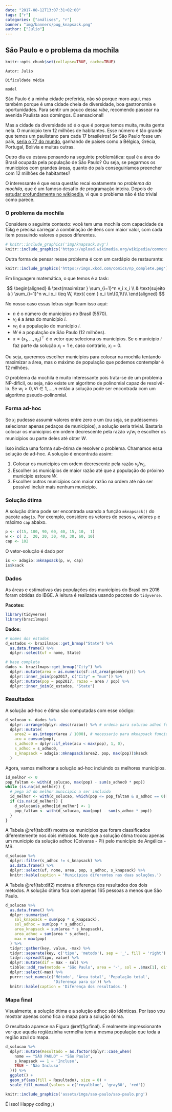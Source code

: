 ```yaml
---
date: "2017-08-12T13:07:31+02:00"
tags: ["r"]
categories: ["análises", "r"]
banner: "img/banners/pug_knapsack.png"
author: ["Julio"]
---
```


## São Paulo e o problema da mochila

```r
knitr::opts_chunk$set(collapse=TRUE, cache=TRUE)
```

```block
Autor: Julio
```

```block
Dificuldade média
```

```block
model
```

São Paulo é a minha cidade preferida, não só porque moro aqui, mas também porque é uma cidade cheia de diversidade, boa gastronomia e oportunidades. Para sentir um pouco dessa *vibe*, recomendo passear na avenida Paulista aos domingos. É sensacional!

Mas a cidade da diversidade só é o que é porque temos muita, muita gente nela. O município tem 12 milhões de habitantes. Esse número é tão grande que temos um paulistano para cada 17 brasileiros! Se São Paulo fosse um país, [seria o 77 do mundo](https://en.wikipedia.org/wiki/List_of_countries_and_dependencies_by_population), ganhando de países como a Bélgica, Grécia, Portugal, Bolívia e muitas outras.

Outro dia eu estava pensando na seguinte problemática: qual é a área do Brasil ocupada pela população de São Paulo? Ou seja, se pegarmos os municípios com grandes áreas, quanto do país conseguiríamos preencher com 12 milhões de habitantes?

O interessante é que essa questão recai exatamente no *problema da mochila*, que é um famoso desafio de programação inteira. Depois de [estudar profundamente no wikipedia](https://en.wikipedia.org/wiki/Knapsack_problem), vi que o problema não é tão trivial como parece.

### O problema da mochila

Considere o seguinte contexto: você tem uma mochila com capacidade de 15kg e precisa carregar a combinação de itens com maior valor, com cada item possuindo valores e pesos diferentes. 

```r
# knitr::include_graphics('img/knapsack.svg')
knitr::include_graphics('https://upload.wikimedia.org/wikipedia/commons/thumb/f/fd/Knapsack.svg/250px-Knapsack.svg.png')
```

Outra forma de pensar nesse problema é com um cardápio de restaurante:

```r
knitr::include_graphics('https://imgs.xkcd.com/comics/np_complete.png')
```

Em linguagem matemática, o que temos é a task:

$$
\begin{aligned}
& \text{maximizar } \sum_{i=1}^n v_i x_i \\ 
& \text{sujeito à } \sum_{i=1}^n w_i x_i \leq W, \text{ com } x_i \in\{0,1\}\\ 
\end{aligned}
$$

No nosso caso essas letras significam isso aqui:

- $n$ é o número de municípios no Brasil (5570).
- $v_i$ é a área do município $i$.
- $w_i$ é a população do município $i$.
- $W$ é a população de São Paulo (12 milhões).
- $x=(x_1,\dots,x_n)^\top$ é o vetor que seleciona os municípios. Se o município $i$ faz parte da solução $x_i=1$ e, caso contrário, $x_i=0$. 

Ou seja, queremos escolher municípios para colocar na mochila tentando maximizar a área, mas o máximo de população que podemos contemplar é 12 milhões.

O problema da mochila é muito interessante pois trata-se de um problema NP-difícil, ou seja, não existe um algoritmo de polinomial capaz de resolvê-lo. Se $w_i > 0, \forall i\in1,\dots,n$ então a solução pode ser encontrada com um algoritmo pseudo-polinomial.

### Forma ad-hoc

Se $x_i$ pudesse assumir valores entre zero e um (ou seja, se pudéssemos selecionar apenas pedaços de municípios), a solução seria trivial. Bastaria colocar os municípios em ordem decrescente pela razão $v_i/w_i$ e escolher os municípios ou parte deles até obter $W$.

Isso indica uma forma sub-ótima de resolver o problema. Chamamos essa solução de ad-hoc. A solução é encontrada assim:

1. Colocar os municípios em ordem decrescente pela razão $v_i/w_i$,
1. Escolher os municípios de maior razão até que a população do próximo município estoure $W$.
1. Escolher outros municípios com maior razão na ordem até não ser possível incluir mais nenhum município.

### Solução ótima

A solução ótima pode ser encontrada usando a função `mknapsack()` do pacote `adagio`. Por exemplo, considere os vetores de pesos `w`, valores `p` e máximo `cap` abaixo.

```r
p <- c(15, 100, 90, 60, 40, 15, 10,  1)
w <- c( 2,  20, 20, 30, 40, 30, 60, 10)
cap <- 102
```

O vetor-solução é dado por

```r
is <- adagio::mknapsack(p, w, cap)
is$ksack
```

### Dados

As áreas e estimativas das populações dos municípios do Brasil em 2016 foram obtidas do IBGE. A leitura é realizada usando pacotes do `tidyverse`.

**Pacotes:**

```r
library(tidyverse)
library(brazilmaps)
```

**Dados:**

```r
# nomes dos estados
d_estados <- brazilmaps::get_brmap("State") %>% 
  as.data.frame() %>% 
  dplyr::select(uf = nome, State)

# base completa
dados <- brazilmaps::get_brmap("City") %>% 
  dplyr::mutate(area = as.numeric(sf::st_area(geometry))) %>% 
  dplyr::inner_join(pop2017, c("City" = "mun")) %>% 
  dplyr::mutate(pop = pop2017, razao = area / pop) %>% 
  dplyr::inner_join(d_estados, "State")
```


### Resultados

A solução ad-hoc e ótima são computadas com esse código:

```r
d_solucao <- dados %>% 
  dplyr::arrange(dplyr::desc(razao)) %>% # ordena para solucao adhoc funcionar
  dplyr::mutate(
    area2 = as.integer(area / 1000), # necessario para mknapsack funcionar
    acu = cumsum(pop),
    s_adhoc0 = dplyr::if_else(acu < max(pop), 1, 0),
    s_adhoc = s_adhoc0,
    s_knapsack = adagio::mknapsack(area2, pop, max(pop))$ksack
  ) 
```

Agora, vamos melhorar a solução ad-hoc incluindo os melhores municípios.

```r
id_melhor <- 0
pop_faltam <- with(d_solucao, max(pop) - sum(s_adhoc0 * pop))
while (is.na(id_melhor)) {
  # pega id do melhor municipio a ser incluido
  id_melhor <- with(d_solucao, which(pop <= pop_faltam & s_adhoc == 0)[1])
  if (is.na(id_melhor)) {
    d_solucao$s_adhoc[id_melhor] <- 1
    pop_faltam <- with(d_solucao, max(pop) - sum(s_adhoc * pop))
  }
}
```

A Tabela \@ref(tab:dif) mostra os municípios que foram classificados diferentemente nos dois métodos. Note que a solução ótima trocou apenas um município da solução adhoc (Coivaras - PI) pelo município de Angélica - MS.

```r
d_solucao %>% 
  dplyr::filter(s_adhoc != s_knapsack) %>% 
  as.data.frame() %>% 
  dplyr::select(uf, nome, area, pop, s_adhoc, s_knapsack) %>% 
  knitr::kable(caption = 'Municípios diferentes nas duas soluções.')
```

A Tabela \@ref(tab:dif2) mostra a diferença dos resultados dos dois métodos. A solução ótima fica com apenas 165 pessoas a menos que São Paulo.

```r
d_solucao %>%
  as.data.frame() %>% 
  dplyr::summarise(
    sol_knapsack = sum(pop * s_knapsack),
    sol_adhoc = sum(pop * s_adhoc),
    area_knapsack = sum(area * s_knapsack),
    area_adhoc = sum(area * s_adhoc),
    max = max(pop)
  ) %>%
  tidyr::gather(key, value, -max) %>%
  tidyr::separate(key, c('tipo', 'metodo'), sep = '_', fill = 'right') %>%
  tidyr::spread(tipo, value) %>%
  dplyr::mutate(dif = max - sol) %>%
  tibble::add_row(metodo = 'São Paulo', area = '-', sol = .$max[1], dif = 0) %>%
  dplyr::select(-max) %>% 
  purrr::set_names(c('Método', 'Área total', 'População total', 
                     'Diferença para sp')) %>% 
  knitr::kable(caption = 'Diferença dos resultados.')
```

### Mapa final

Visualmente, a solução ótima e a solução adhoc são idênticas. Por isso vou mostrar apenas como fica o mapa para a solução ótima.

O resultado aparece na Figura \@ref(fig:final). É realmente impressionante ver que aquela regiãozinha vermelha tem a mesma população que toda a região azul do mapa.

```r
d_solucao %>% 
  dplyr::mutate(Resultado = as.factor(dplyr::case_when(
    nome == "SÃO PAULO" ~ "São Paulo",
    s_knapsack == 1 ~ 'Incluso',
    TRUE ~ 'Não Incluso'
  ))) %>% 
  ggplot() +
  geom_sf(aes(fill = Resultado), size = 0) +
  scale_fill_manual(values = c('royalblue', 'gray80', 'red'))

```

```r
knitr::include_graphics('assets/imgs/sao-paulo/sao-paulo.png')
```


É isso! Happy coding ;)
